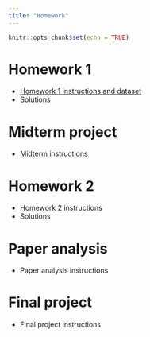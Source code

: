 ---
title: "Homework"
---

```{r setup, include=FALSE}
knitr::opts_chunk$set(echo = TRUE)
```

# Homework 1

* [Homework 1 instructions and dataset](homeworks/hw1/hw1.zip)
* Solutions

# Midterm project

* [Midterm instructions](homeworks/midterm/midterm.zip)

# Homework 2

* Homework 2 instructions
* Solutions

# Paper analysis

* Paper analysis instructions

# Final project

* Final project instructions
